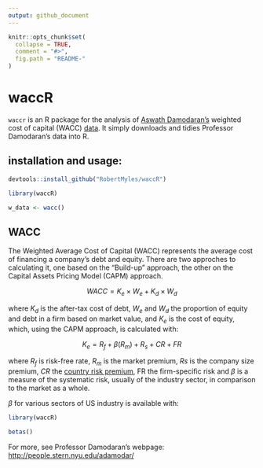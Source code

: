 ```yaml
---
output: github_document
---
```


<!-- README.md is generated from README.Rmd. Please edit that file -->

```r
knitr::opts_chunk$set(
  collapse = TRUE,
  comment = "#>",
  fig.path = "README-"
)
```

# waccR

`waccr` is an R package for the analysis of [Aswath Damodaran's](http://people.stern.nyu.edu/adamodar/New_Home_Page/home.htm) weighted cost of capital (WACC) [data](http://people.stern.nyu.edu/adamodar/New_Home_Page/datafile/wacc.htm). It simply downloads and tidies Professor Damodaran's data into R.   

## installation and usage: 

```r

devtools::install_github("RobertMyles/waccR")

library(waccR)

w_data <- wacc()

```

## WACC 

The Weighted Average Cost of Capital (WACC) represents the average cost of financing a
company's debt and equity. There are two approches to calculating it, one based on the "Build-up" approach, the other on the Capital Assets Pricing Model (CAPM) approach. 

$$WACC = K_e \times W_e + K_d \times W_d$$

where $K_d$ is the after-tax cost of debt, $W_e$ and $W_d$ the proportion of equity and debt in a firm based on market value, and $K_e$ is the cost of equity, which, using the CAPM approach, is calculated with:   

$$K_e = R_f + \beta(R_m) + R_s + CR + FR$$ 

where $R_f$ is risk-free rate, $R_m$ is the market premium, $Rs$ is the company size premium,
$CR$ the [country risk premium](https://github.com/RobertMyles/riscoBrasil), FR the firm-specific risk and $\beta$ is a measure of the systematic risk, usually of the industry sector, in comparison to the market as a whole.

$\beta$ for various sectors of US industry is available with:  

```r
library(waccR)
```
```r
betas()
```

For more, see Professor Damodaran's webpage: [http://people.stern.nyu.edu/adamodar/](http://people.stern.nyu.edu/adamodar/)


